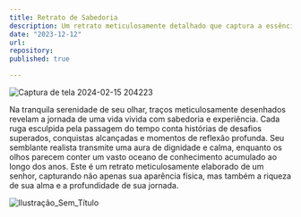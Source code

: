 ```yaml
---
title: Retrato de Sabedoria
description: Um retrato meticulosamente detalhado que captura a essência da sabedoria e da serenidade em um senhor realista.
date: "2023-12-12"
url: 
repository: 
published: true

---
```


![Captura de tela 2024-02-15 204223](https://github.com/RafhaelMilanes/PortfolioBear/assets/127360190/b16f2f69-26ad-47ce-a29f-09b731608ede)

Na tranquila serenidade de seu olhar, traços meticulosamente desenhados revelam a jornada de uma vida vivida com sabedoria e experiência. Cada ruga esculpida pela passagem do tempo conta histórias de desafios superados, conquistas alcançadas e momentos de reflexão profunda. Seu semblante realista transmite uma aura de dignidade e calma, enquanto os olhos parecem conter um vasto oceano de conhecimento acumulado ao longo dos anos. Este é um retrato meticulosamente elaborado de um senhor, capturando não apenas sua aparência física, mas também a riqueza de sua alma e a profundidade de sua jornada.

![Ilustração_Sem_Título](https://github.com/RafhaelMilanes/PortfolioBear/assets/127360190/bda9135d-7925-4d25-a227-a5b814458eae)
